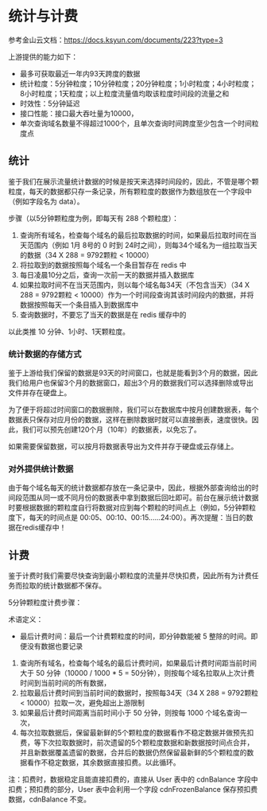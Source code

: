 ---
---

# 统计与计费

参考金山云文档：https://docs.ksyun.com/documents/223?type=3

上游提供的能力如下：

- 最多可获取最近一年内93天跨度的数据
- 统计粒度：5分钟粒度；10分钟粒度；20分钟粒度；1小时粒度；4小时粒度；8小时粒度；1天粒度；以上粒度流量值均取该粒度时间段的流量之和
- 时效性：5分钟延迟
- 接口性能：接口最大吞吐量为10000，
- 单次查询域名数量不得超过1000个，且单次查询时间跨度至少包含一个时间粒度点

## 统计

鉴于我们在展示流量统计数据的时候是按天来选择时间段的，因此，不管是哪个颗粒度，每天的数据都只存一条记录，所有颗粒度的数据作为数组放在一个字段中（例如字段名为 data）。

步骤（以5分钟颗粒度为例，即每天有 288 个颗粒度）：

1. 查询所有域名，检查每个域名的最后拉取数据的时间，如果最后拉取时间在当天范围内（例如 1月 8号的 0 时到 24时之间），则每34个域名为一组拉取当天的数据（34 X 288 = 9792颗粒 < 10000）
2. 将拉取到的数据按照每个域名一个条目暂存在 redis 中
3. 每日凌晨10分之后，查询一次前一天的数据并插入数据库
4. 如果拉取时间不在当天范围内，则以每个域名每34天（不包含当天）（34 X 288 = 9792颗粒 < 10000）作为一个时间段查询其该时间段内的数据，并将数据按照每天一个条目插入到数据库中
5. 查询数据时，不要忘了当天的数据是在 redis 缓存中的

以此类推 10 分钟、1小时、1天颗粒度。

### 统计数据的存储方式

鉴于上游给我们保留的数据是93天的时间窗口，也就是能看到3个月的数据，因此我们给用户也保留3个月的数据窗口，超出3个月的数据我们可以选择删除或导出文件并存在硬盘上。

为了便于将超过时间窗口的数据删除，我们可以在数据库中按月创建数据表，每个数据表只保存对应月份的数据，这样在删除数据时就可以直接删表，速度很快。因此，我们可以预先创建120个月（10年）的数据表，以免忘了。

如果需要保留数据，可以按月将数据表导出为文件并存于硬盘或云存储上。

### 对外提供统计数据

由于每个域名每天的统计数据都存放在一条记录中，因此，根据外部查询给出的时间段范围从同一或不同月份的数据表中拿到数据后回吐即可。前台在展示统计数据时要根据数据的颗粒度自行将数据对应到每个颗粒的时间点上（例如，5分钟颗粒度下，每天的时间点是 00:05、00:10、00:15......24:00）。再次提醒：当日的数据在redis缓存中！


## 计费

鉴于计费时我们需要尽快查询到最小颗粒度的流量并尽快扣费，因此所有为计费任务而拉取的统计数据都不保存。

5分钟颗粒度计费步骤：

术语定义：

- 最后计费时间：最后一个计费颗粒度的时间，即分钟数能被 5 整除的时间。即便没有数据也要记录

1. 查询所有域名，检查每个域名的最后计费时间，如果最后计费时间距当前时间大于 50 分钟（10000 / 1000 * 5 = 50分钟），则按每个域名拉取从上次计费时间到当前时间的所有数据，
2. 拉取最后计费时间到当前时间的数据时，按照每34天（34 X 288 = 9792颗粒 < 10000）拉取一次，避免超出上游限制
3. 如果最后计费时间距离当前时间小于 50 分钟，则按每 1000 个域名查询一次，
4. 每次拉取数据后，保留最新鲜的5个颗粒度的数据看作不稳定数据并做预先扣费，等下次拉取数据时，前次遗留的5个颗粒度数据和新数据按时间点合并，并且新数据覆盖遗留的数据，合并后的数据仍然保留最新鲜的5个颗粒度的数据看作不稳定数据，其余数据直接扣费。以此循环。

注：扣费时，数据稳定且能直接扣费的，直接从 User 表中的 cdnBalance 字段中扣费；预扣费的部分，User 表中会利用一个字段 cdnFrozenBalance 保存预扣费数据，cdnBalance 不变。